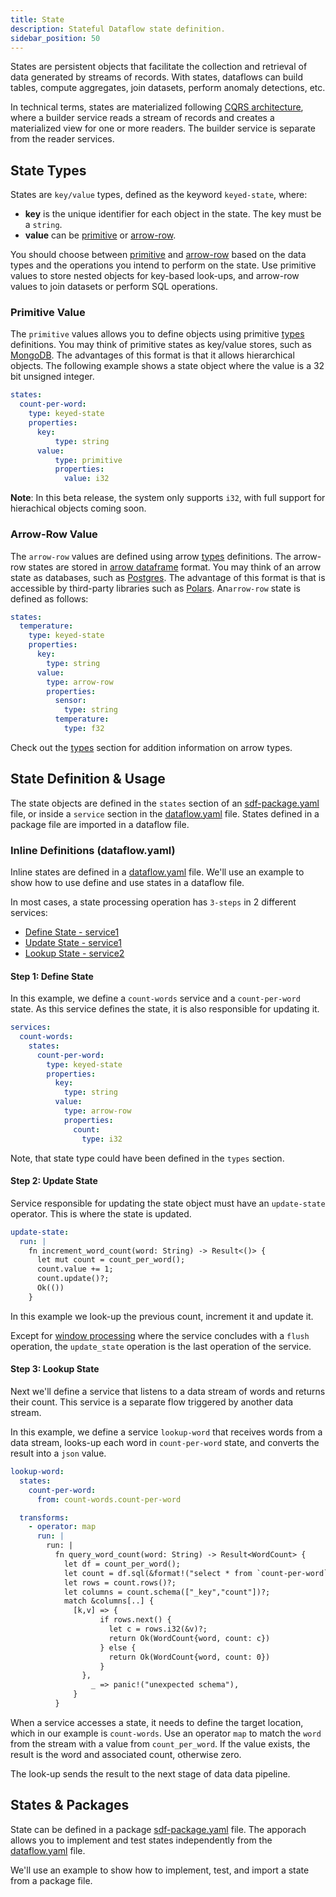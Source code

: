 ```yaml
---
title: State
description: Stateful Dataflow state definition.
sidebar_position: 50
---
```


States are persistent objects that facilitate the collection and retrieval of data generated by streams of records. With states, dataflows can build tables, compute aggregates, join datasets, perform anomaly detections, etc.

In technical terms, states are materialized following [CQRS architecture], where a builder service reads a stream of records and creates a materialized view for one or more readers. The builder service is separate from the reader services.

## State Types

States are `key/value` types, defined as the keyword `keyed-state`, where:

* **key** is the unique identifier for each object in the state. The key must be a `string`.
* **value** can be [primitive](#primitive-value) or [arrow-row](#arrow-row-value).

You should choose between [primitive](#primitive-value) and [arrow-row](#arrow-row-value) based on the data types and the operations you intend to perform on the state. Use primitive values to store nested objects for key-based look-ups, and arrow-row values to join datasets or perform SQL operations.


### Primitive Value

The `primitive` values allows you to define objects using primitive [types] definitions. You may think of primitive states as key/value stores, such as [MongoDB]. The advantages of this format is that it allows hierarchical objects. The following example shows a state object where the value is a 32 bit unsigned integer.

```yaml
states:
  count-per-word:
    type: keyed-state
    properties:
      key:
          type: string
      value:
          type: primitive
          properties:
            value: i32
```

**Note**: In this beta release, the system only supports `i32`, with full support for hierachical objects coming soon.


### Arrow-Row Value

The `arrow-row` values are defined using arrow [types] definitions. The arrow-row states are stored in [arrow dataframe] format. You may think of an arrow state as databases, such as [Postgres]. The advantage of this format is that is accessible by third-party libraries such as [Polars]. An`arrow-row` state is defined as follows:

```yaml
states:
  temperature:
    type: keyed-state
    properties:
      key:
        type: string
      value:
        type: arrow-row
        properties:
          sensor:
            type: string
          temperature:
            type: f32
```

Check out the [types] section for addition information on arrow types.


## State Definition & Usage

The state objects are defined in the `states` section of an [sdf-package.yaml] file, or inside a `service` section in the [dataflow.yaml] file. States defined in a package file are imported in a dataflow file.


### Inline Definitions (dataflow.yaml)

Inline states are defined in a [dataflow.yaml] file. We'll use an example to show how to use define and use states in a dataflow file.

In most cases, a state processing operation has `3-steps` in 2 different services:

* [Define State - service1](#step-1-define-state)
* [Update State - service1](#step-2-update-state)
* [Lookup State - service2](#step-3-lookup-state)


#### Step 1: Define State

In this example, we define a `count-words` service and a `count-per-word` state. As this service defines the state, it is also responsible for updating it.

```yaml
services:
  count-words:
    states:
      count-per-word:
        type: keyed-state
        properties:
          key:
            type: string
          value:
            type: arrow-row
            properties:
              count:
                type: i32
```

Note, that state type could have been defined in the `types` section.


#### Step 2: Update State

Service responsible for updating the state object must have an `update-state` operator. This is where the state is updated.

```yaml
update-state:
  run: |
    fn increment_word_count(word: String) -> Result<()> {
      let mut count = count_per_word();
      count.value += 1;
      count.update()?;
      Ok(())
    }
```

In this example we look-up the previous count, increment it and update it.

Except for [window processing] where the service concludes with a  `flush` operation, the `update_state` operation is the last operation of the service.


#### Step 3: Lookup State

Next we'll define a service that listens to a data stream of words and returns their count. This service is a separate flow triggered by another data stream.

In this example, we define a service `lookup-word` that receives words from a data stream, looks-up each word in `count-per-word` state, and converts the result into a `json` value.

```yaml
lookup-word:
  states:
    count-per-word:
      from: count-words.count-per-word

  transforms:
    - operator: map
      run: |
        run: |
          fn query_word_count(word: String) -> Result<WordCount> {
            let df = count_per_word();
            let count = df.sql(&format!("select * from `count-per-word` where _key = '{}'", word))?;
            let rows = count.rows()?;
            let columns = count.schema(["_key","count"])?;
            match &columns[..] {
              [k,v] => {
                    if rows.next() {
                      let c = rows.i32(&v)?;
                      return Ok(WordCount{word, count: c})
                    } else {
                      return Ok(WordCount{word, count: 0})
                    }
                },
                  _ => panic!("unexpected schema"),
              }
          }
```

When a service accesses a state, it needs to define the target location, which in our example is `count-words`. Use an operator `map` to match the `word` from the stream with a value from `count_per_word`. If the value exists, the result is the word and associated count, otherwise zero.

The look-up sends the result to the next stage of data data pipeline.


## States & Packages

State can be defined in a package [sdf-package.yaml] file. The apporach allows you to implement and test states independently from the [dataflow.yaml] file.

We'll use an example to show how to implement, test, and import a state from a package file.

[types]: types.mdx
[sdf-package.yaml]: sdf/concepts/composition/sdf-package-yaml.mdx
[dataflow.yaml]: sdf/index.mdx
[window processing]: sdf/concepts/window-processing.mdx
[CQRS architecture]: https://en.wikipedia.org/wiki/Command_Query_Responsibility_Segregation
[arrow dataframe]: https://docs.rs/arrow/latest/arrow/
[Polars]: https://pola.rs/
[Postgres]: https://www.postgresql.org/
[MongoDB]: https://www.mongodb.com/
